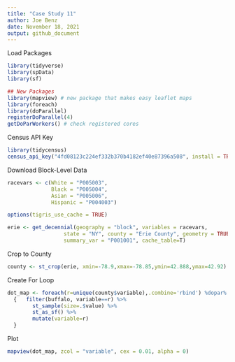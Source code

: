 ```yaml
---
title: "Case Study 11"
author: Joe Benz
date: November 18, 2021
output: github_document
---
```

 Load Packages
```r
library(tidyverse)
library(spData)
library(sf)

## New Packages
library(mapview) # new package that makes easy leaflet maps
library(foreach)
library(doParallel)
registerDoParallel(4)
getDoParWorkers() # check registered cores
```

Census API Key
```r
library(tidycensus)
census_api_key("4fd08123c224ef332b370b4182ef40e87396a508", install = TRUE, overwrite = TRUE)
```

Download Block-Level Data
```r
racevars <- c(White = "P005003", 
              Black = "P005004", 
              Asian = "P005006", 
              Hispanic = "P004003")

options(tigris_use_cache = TRUE)

erie <- get_decennial(geography = "block", variables = racevars, 
                  state = "NY", county = "Erie County", geometry = TRUE,
                  summary_var = "P001001", cache_table=T) 

```
 Crop to County
```r
county <- st_crop(erie, xmin=-78.9,xmax=-78.85,ymin=42.888,ymax=42.92)
```
 Create For Loop
```r
dot_map <- foreach(r=unique(county$variable),.combine='rbind') %dopar% 
  {   filter(buffalo, variable==r) %>%
        st_sample(size=.$value) %>%
        st_as_sf() %>%
        mutate(variable=r)
  }
```
 Plot
```r
mapview(dot_map, zcol = "variable", cex = 0.01, alpha = 0)
```